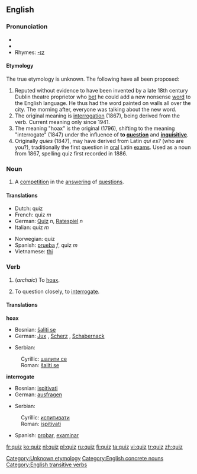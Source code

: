 {{see|Quiz}}
{{wikipedia}}
==English==

===Pronunciation===
*{{SAMPA|/kwIz/}}
*{{IPA|/kwɪz/}}
*Rhymes: [[Rhymes:English:-ɪz|-ɪz]]

====Etymology====
The true etymology is unknown.  The following have all been proposed:
#Reputed without evidence to have been invented by a late 18th century Dublin theatre proprietor who [[bet]] he could add a new nonsense [[word]] to the English language. He thus had the word painted on walls all over the city. The morning after, everyone was talking about the new word.
#The original meaning is [[interrogation]] (1867), being derived from the verb. Current meaning only since 1941.
#The meaning "hoax" is the original (1796), shifting to the meaning "interrogate" (1847) under the influence of '''to [[question]]''' and '''[[inquisitive]]'''.
#Originally ''quies'' (1847), may have derived from Latin ''qui es?'' (who are you?), traditionally the first question in [[oral]] Latin [[exam]]s. Used as a noun from 1867, spelling quiz first recorded in 1886.

[[Category:Unknown etymology]]

===Noun===
{{en-noun|quizzes}}

#A [[competition]] in the [[answer]]ing of [[question]]s.

====Translations====
{{top}}
*Dutch: quiz
*French: quiz ''m''
*German: [[Quiz]] ''n'', [[Ratespiel]] ''n''
*Italian: quiz ''m''
{{mid}}
*Norwegian: quiz
*Spanish: [[prueba]] ''f'', quiz ''m''
*Vietnamese: [[thi]]<!--put this on the Vietnamese page: (meaning [[Test#Noun|test]])-->
{{bottom}}

===Verb===
{{en-verb|quiz|z|es}}

#{{transitive}} (''archaic'') To [[hoax]].
#{{transitive}} To question closely, to [[interrogate]].

====Translations====
'''hoax'''
{{top}}
*Bosnian: [[šaliti se]]
*German: [[Jux]] {{m}}, [[Scherz]] {{m}}, [[Schabernack]] {{m}}
{{mid}}
*Serbian:
:Cyrillic: [[шалити се]]
:Roman: [[šaliti se]]
{{bottom}}

'''interrogate'''
{{top}}
*Bosnian: [[ispitivati]]
*German: [[ausfragen]]
{{mid}}
*Serbian:
:Cyrillic: [[испитивати]]
:Roman: [[ispitivati]]
*Spanish: [[probar]], [[examinar]]
{{bottom}}

[[Category:English concrete nouns]]
[[Category:English transitive verbs]]

[[fr:quiz]]
[[ko:quiz]]
[[nl:quiz]]
[[pl:quiz]]
[[ru:quiz]]
[[fi:quiz]]
[[ta:quiz]]
[[vi:quiz]]
[[tr:quiz]]
[[zh:quiz]]